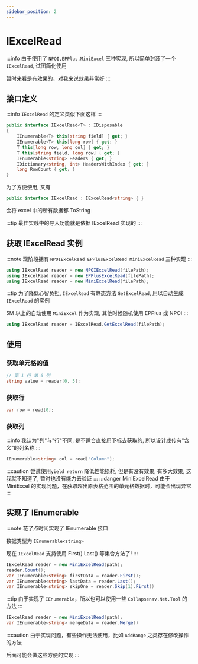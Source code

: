 ```yaml
---
sidebar_position: 2
---
```


# IExcelRead

:::info
由于使用了 `NPOI,EPPlus,MiniExcel` 三种实现, 所以简单封装了一个 `IExcelRead`, 试图简化使用

暂时来看是有效果的，对我来说效果非常好
:::

## 接口定义

:::info
`IExcelRead` 的定义类似下面这样
:::

```csharp
public interface IExcelRead<T> : IDisposable
{
    IEnumerable<T> this[string field] { get; }
    IEnumerable<T> this[long row] { get; }
    T this[long row, long col] { get; }
    T this[string field, long row] { get; }
    IEnumerable<string> Headers { get; }
    IDictionary<string, int> HeadersWithIndex { get; }
    long RowCount { get; }
}
```

为了方便使用, 又有

```csharp
public interface IExcelRead : IExcelRead<string> { }
```

会将 excel 中的所有数据都 ToString

:::tip
最佳实践中的导入功能就是依据 IExcelRead 实现的
:::

## 获取 IExcelRead 实例

:::note
现阶段拥有 `NPOIExcelRead EPPlusExcelRead MiniExcelRead` 三种实现
:::

```csharp
using IExcelRead reader = new NPOIExcelRead(filePath);
using IExcelRead reader = new EPPlusExcelRead(filePath);
using IExcelRead reader = new MiniExcelRead(filePath);
```

:::tip
为了降低心智负担, `IExcelRead` 有静态方法 `GetExcelRead`, 用以自动生成 `IExcelRead` 的实例

5M 以上的自动使用 `MiniExcel` 作为实现, 其他时候随机使用 EPPlus 或 NPOI
:::

```csharp
using IExcelRead reader = IExcelRead.GetExcelRead(filePath);
```

## 使用

### 获取单元格的值

```csharp
// 第 1 行 第 6 列
string value = reader[0, 5];
```

### 获取行

```csharp
var row = read[0];
```

### 获取列

:::info
我认为"列"与"行"不同, 是不适合直接用下标去获取的, 所以设计成传有"含义"的列名称
:::

```csharp
IEnumerable<string> col = read["Column"];
```

:::caution
尝试使用`yield return` 降低性能损耗, 但是有没有效果, 有多大效果, 这我就不知道了, 暂时也没有能力去验证
:::
:::danger
MiniExcelRead 由于 MiniExcel 的实现问题，在获取超出原表格范围的单元格数据时，可能会出现异常
:::

## 实现了 IEnumerable

:::note
花了点时间实现了 IEnumerable 接口

数据类型为 `IEnumerable<string>`

现在 `IExcelRead` 支持使用 First() Last() 等集合方法了!
:::

```csharp
IExcelRead reader = new MiniExcelRead(path);
reader.Count();
var IEnumerable<string> firstData = reader.First();
var IEnumerable<string> lastData = reader.Last();
var IEnumerable<string> skipOne = reader.Skip(1).First()
```

:::tip
由于实现了 `IEnumerable`，所以也可以使用一些 `Collapsenav.Net.Tool` 的方法
:::

```csharp
IExcelRead reader = new MiniExcelRead(path);
var IEnumerable<string> mergeData = reader.Merge()
```

:::caution
由于实现问题，有些操作无法使用，比如 `AddRange` 之类存在修改操作的方法

后面可能会做这些方便的实现
:::
